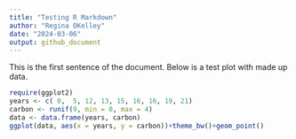 ```yaml
---
title: "Testing R Markdown"
author: "Regina OKelley"
date: "2024-03-06"
output: github_document
---
```


This is the first sentence of the document. Below is a test plot with made up data. 

```r
require(ggplot2)
years <- c( 0,  5, 12, 13, 15, 16, 16, 19, 21)
carbon <- runif(9, min = 0, max = 4)
data <- data.frame(years, carbon)
ggplot(data, aes(x = years, y = carbon))+theme_bw()+geom_point()
```

